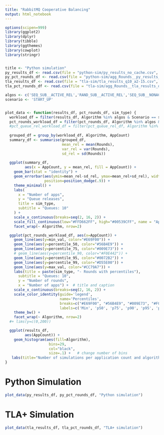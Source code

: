 ```yaml
---
title: "RabbitMQ Cooperative Balancing"
output: html_notebook
---
```


```r
options(scipen=999)
library(ggplot2)
library(dplyr)
library(tibble)
library(ggthemes)
library(cowplot)
library(stringr)


title <- "Python simulation"
py_results_df <- read.csv(file = "python-sim/py_results_no_cache.csv", sep=",")
py_pct_rounds_df <- read.csv(file = "python-sim/agg_Rounds__py_results_no_cache.csv", sep=",")
tla_results_df <- read.csv(file = "tla-sim/tla_results_q10_a2-15.csv", sep=",")
tla_pct_rounds_df <- read.csv(file = "tla-sim/agg_Rounds__tla_results_q10_a2-15.csv", sep=",")

algos <- c('SEQ_SUB__ACTIVE_REL','RAND_SUB__ACTIVE_REL','SEQ_SUB__NONACTIVE_REL','RAND_SUB__NONACTIVE_REL')
scenario <- 'START_UP'


plot_data <- function(results_df, pct_rounds_df, sim_type) {
  workload_df = filter(results_df, Algorithm %in% algos & Scenario == scenario)
  pct_rounds_workload_df = filter(pct_rounds_df, Algorithm %in% algos & Scenario == scenario)
  #pct_queue_rel_workload_df = filter(pct_queue_rel_df, Algorithm %in% algos & Scenario == scenario)
  
  grouped_df = group_by(workload_df, Algorithm, AppCount)
  summary_df <- summarise(grouped_df,
                          mean_rel = mean(Rounds),
                          var_rel = var(Rounds),
                          sd_rel = sd(Rounds))
    
  ggplot(summary_df, 
         aes(x = AppCount, y = mean_rel, fill = AppCount)) +
    geom_bar(stat = "identity") +
    geom_errorbar(aes(ymin=mean_rel-sd_rel, ymax=mean_rel+sd_rel), width=.2,
                  position=position_dodge(.9)) +
    theme_minimal() +
    labs(
      x = "Number of apps",
      y = "Queue releases",
      title = sim_type,
      subtitle = "Queues: 10"
    ) +
    scale_x_continuous(breaks=seq(2, 16, 2)) + 
    scale_fill_continuous(low="#FFD662FF", high="#00539CFF", name = "App Count") +
    facet_wrap(~ Algorithm, nrow=2)

  ggplot(pct_rounds_workload_df, aes(x=AppCount)) + 
    geom_line(aes(y=min_val, color="#E69F00")) +
    geom_line(aes(y=percentile_50, color="#56B4E9")) +
    geom_line(aes(y=percentile_75, color="#009E73")) +
    # geom_line(aes(y=percentile_90, color="#F0E442")) +
    geom_line(aes(y=percentile_95, color="#0072B2")) +
    geom_line(aes(y=percentile_99, color="#D55E00")) +
    geom_line(aes(y=max_val, color="#CC79A7")) +
    labs(title = paste(sim_type, "- Rounds with percentiles"),
      subtitle = "Queues: 10",
      y = "Number of rounds",
      x = "Number of apps") +  # title and caption
    scale_x_continuous(breaks=seq(2, 16, 2)) + 
    scale_color_identity(guide='legend',
                         name='Percentiles',
                         breaks=c("#E69F00", "#56B4E9", "#009E73", "#F0E442", "#0072B2", "#D55E00", "#CC79A7"),
                         labels=c('Min', 'p50', 'p75', 'p90', 'p95', 'p99', 'Max')) +
    theme_bw() +
    facet_wrap(~ Algorithm, nrow=2)
  #+ lims(y=c(0,200))

  ggplot(results_df, 
         aes(AppCount)) +   
    geom_histogram(aes(fill=Algorithm),
                    bins=29,
                    col="black",
                    size=.1) +   # change number of bins
   labs(title="Number of simulations per application count and algorithm")
}
```


# Python Simulation

```r
plot_data(py_results_df, py_pct_rounds_df, "Python simulation")
```

# TLA+ Simulation

```r
plot_data(tla_results_df, tla_pct_rounds_df, "TLA+ simulation")
```
